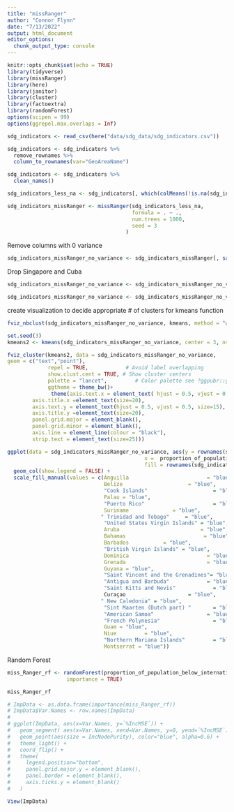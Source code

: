 ```yaml
---
title: "missRanger"
author: "Connor Flynn"
date: "7/13/2022"
output: html_document
editor_options: 
  chunk_output_type: console
---
```


```r
knitr::opts_chunk$set(echo = TRUE)
library(tidyverse)
library(missRanger)
library(here)
library(janitor)
library(cluster)
library(factoextra)
library(randomForest)
options(scipen = 99)
options(ggrepel.max.overlaps = Inf)
```

```r
sdg_indicators <- read_csv(here("data/sdg_data/sdg_indicators.csv"))
```

```r
sdg_indicators <- sdg_indicators %>% 
  remove_rownames %>% 
  column_to_rownames(var="GeoAreaName")
```



```r
sdg_indicators <- sdg_indicators %>% 
  clean_names()
```



```r
sdg_indicators_less_na <- sdg_indicators[, which(colMeans(!is.na(sdg_indicators)) > 0.4)]
```

```r
sdg_indicators_missRanger <- missRanger(sdg_indicators_less_na, 
                                        formula = . ~ ., 
                                        num.trees = 1000,
                                        seed = 3
                                      )
```


Remove columns with 0 variance

```r
sdg_indicators_missRanger_no_variance <- sdg_indicators_missRanger[, sapply(sdg_indicators_missRanger, var) != 0]
```


Drop Singapore and Cuba

```r
sdg_indicators_missRanger_no_variance <- sdg_indicators_missRanger_no_variance[-35,]
```

```r
sdg_indicators_missRanger_no_variance <- sdg_indicators_missRanger_no_variance[-5,]
```


create visualization to decide appropriate \# of clusters for kmeans function

```r
fviz_nbclust(sdg_indicators_missRanger_no_variance, kmeans, method = "wss")
```

```r
set.seed(3)
kmeans2 <- kmeans(sdg_indicators_missRanger_no_variance, center = 3, nstart = 100)
```

```r
fviz_cluster(kmeans2, data = sdg_indicators_missRanger_no_variance,
geom = c("text","point"),
             repel = TRUE,            # Avoid label overlapping
             show.clust.cent = TRUE, # Show cluster centers
             palette = "lancet",         # Color palette see ?ggpubr::ggpar
             ggtheme = theme_bw()+
              theme(axis.text.x = element_text( hjust = 0.5, vjust = 0.5, size=15),
        axis.title.x =element_text(size=20),
        axis.text.y = element_text(hjust = 0.5, vjust = 0.5, size=15),
        axis.title.y =element_text(size=20),
        panel.grid.major = element_blank(),
        panel.grid.minor = element_blank(), 
        axis.line = element_line(colour = "black"),
        strip.text = element_text(size=25)))
```




```r
ggplot(data = sdg_indicators_missRanger_no_variance, aes(y = rownames(sdg_indicators_missRanger_no_variance), 
                                            x =  proportion_of_population_below_international_poverty_line_percent,
                                            fill = rownames(sdg_indicators_missRanger_no_variance))) +
  geom_col(show.legend = FALSE) + 
  scale_fill_manual(values = c(Anguilla                         = "blue",  
                               Belize                     = "blue",
                               "Cook Islands"                     = "blue",       
                               Palau = "blue",
                               "Puerto Rico"                      = "blue",   
                               Suriname              = "blue",
                              " Trinidad and Tobago"     = "blue",
                               "United States Virgin Islands" = "blue",
                               Aruba                          = "blue",
                               Bahamas                         = "blue",
                               Barbados           = "blue",
                               "British Virgin Islands" = "blue",
                               Dominica                         = "blue", 
                               Grenada                          = "blue", 
                               Guyana = "blue",
                               "Saint Vincent and the Grenadines"= "blue",
                               "Antigua and Barbuda"            = "blue",
                               "Saint Kitts and Nevis"            = "blue",              
                               Curaçao                    = "blue",
                              " New Caledonia" = "blue",
                               "Sint Maarten (Dutch part) "       = "blue",           
                               "American Samoa"                 = "blue",
                               "French Polynesia"                 = "blue",            
                               Guam = "blue",
                               Niue         = "blue",
                               "Northern Mariana Islands"         = "blue",              
                               Montserrat = "blue"))
```


Random Forest


```r
miss_Ranger_rf <- randomForest(proportion_of_population_below_international_poverty_line_percent ~ ., data = sdg_indicators_missRanger_no_variance, 
                   importance = TRUE)
```

```r
miss_Ranger_rf
```

```r
# ImpData <- as.data.frame(importance(miss_Ranger_rf))
# ImpData$Var.Names <- row.names(ImpData)
# 
# ggplot(ImpData, aes(x=Var.Names, y=`%IncMSE`)) +
#   geom_segment( aes(x=Var.Names, xend=Var.Names, y=0, yend=`%IncMSE`), color="skyblue") +
#   geom_point(aes(size = IncNodePurity), color="blue", alpha=0.6) +
#   theme_light() +
#   coord_flip() +
#   theme(
#     legend.position="bottom",
#     panel.grid.major.y = element_blank(),
#     panel.border = element_blank(),
#     axis.ticks.y = element_blank()
#   )

View(ImpData)
```


